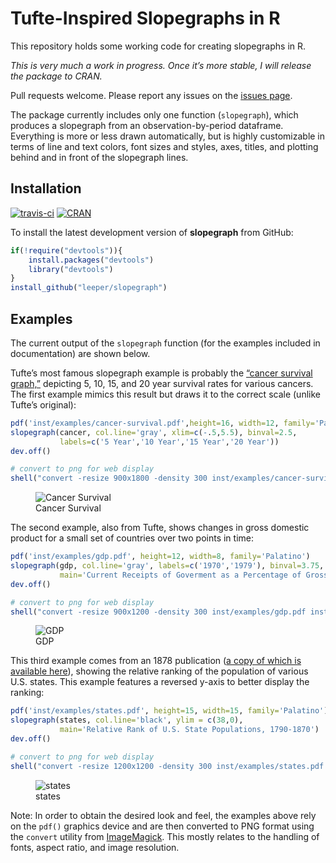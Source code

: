 # Tufte-Inspired Slopegraphs in R #

This repository holds some working code for creating slopegraphs in R.

*This is very much a work in progress. Once it's more stable, I will release the package to CRAN.*

Pull requests welcome. Please report any issues on the [issues page](https://github.com/leeper/slopegraph/issues).

The package currently includes only one function (`slopegraph`), which produces a slopegraph from an observation-by-period dataframe. Everything is more or less drawn automatically, but is highly customizable in terms of line and text colors, font sizes and styles, axes, titles, and plotting behind and in front of the slopegraph lines.

## Installation ##

[![travis-ci](https://travis-ci.org/leeper/slopegraph.svg)](https://travis-ci.org/leeper/slopegraph) 
[![CRAN](http://www.r-pkg.org/badges/version/slopegraph)](http://cran.r-project.org/package=slopegraph)

To install the latest development version of **slopegraph** from GitHub:

```R
if(!require("devtools")){
    install.packages("devtools")
    library("devtools")
}
install_github("leeper/slopegraph")
```

## Examples ##

The current output of the `slopegraph` function (for the examples included in documentation) are shown below. 

Tufte's most famous slopegraph example is probably the ["cancer survival graph,"](http://www.edwardtufte.com/bboard/q-and-a-fetch-msg?msg_id=0003nk) depicting 5, 10, 15, and 20 year survival rates for various cancers. The first example mimics this result but draws it to the correct scale (unlike Tufte's original):

```r
pdf('inst/examples/cancer-survival.pdf',height=16, width=12, family='Palatino')
slopegraph(cancer, col.line='gray', xlim=c(-.5,5.5), binval=2.5, 
           labels=c('5 Year','10 Year','15 Year','20 Year'))
dev.off()

# convert to png for web display
shell("convert -resize 900x1800 -density 300 inst/examples/cancer-survival.pdf inst/examples/cancer-survival.png")
```

![Cancer Survival](inst/examples/cancer-survival.png)


The second example, also from Tufte, shows changes in gross domestic product for a small set of countries over two points in time:

```r
pdf('inst/examples/gdp.pdf', height=12, width=8, family='Palatino')
slopegraph(gdp, col.line='gray', labels=c('1970','1979'), binval=3.75, 
           main='Current Receipts of Goverment as a Percentage of Gross Domestic Product')
dev.off()

# convert to png for web display
shell("convert -resize 900x1200 -density 300 inst/examples/gdp.pdf inst/examples/gdp.png")
```

![GDP](inst/examples/gdp.png)

This third example comes from an 1878 publication ([a copy of which is available here](http://www.davidrumsey.com/luna/servlet/detail/RUMSEY~8~1~207741~3003452:Chart-Exhibiting-the-Relative-Rank-)), showing the relative ranking of the population of various U.S. states. This example features a reversed y-axis to better display the ranking:

```r
pdf('inst/examples/states.pdf', height=15, width=15, family='Palatino')
slopegraph(states, col.line='black', ylim = c(38,0),
           main='Relative Rank of U.S. State Populations, 1790-1870')
dev.off()

# convert to png for web display
shell("convert -resize 1200x1200 -density 300 inst/examples/states.pdf inst/examples/states.png")
```

![states](inst/examples/states.png)

Note: In order to obtain the desired look and feel, the examples above rely on the `pdf()` graphics device and are then converted to PNG format using the `convert` utility from [ImageMagick](http://www.imagemagick.org/script/index.php). This mostly relates to the handling of fonts, aspect ratio, and image resolution.
